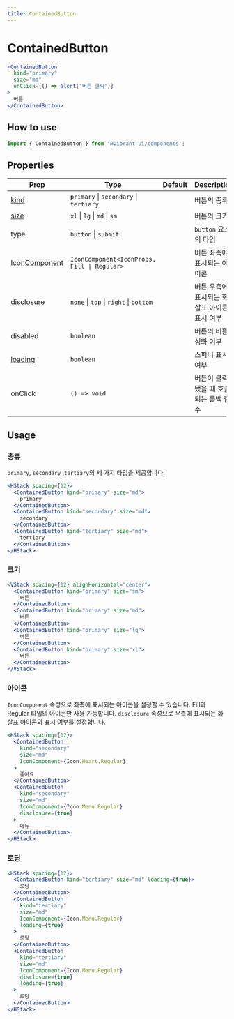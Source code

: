 ```yaml
---
title: ContainedButton
---
```


# ContainedButton

```jsx live
<ContainedButton
  kind="primary"
  size="md"
  onClick={() => alert('버튼 클릭')}
>
  버튼
</ContainedButton>
```

## How to use

```jsx
import { ContainedButton } from '@vibrant-ui/components';
```

## Properties

| Prop                     | Type                                        | Default | Description                                  |
| ------------------------ | ------------------------------------------- | ------- | -------------------------------------------- |
| [kind](#종류)            | `primary` \| `secondary` \| `tertiary`      |         | 버튼의 종류                                  |
| [size](#크기)            | `xl` \| `lg` \| `md` \| `sm`                |         | 버튼의 크기                                  |
| type                     | `button` \| `submit `                       |         | `button` 요소의 타입                         |
| [IconComponent](#아이콘) | `IconComponent<IconProps, Fill \| Regular>` |         | 버튼 좌측에 표시되는 아이콘                  |
| [disclosure](#아이콘)    | `none` \| `top` \| `right` \| `bottom `     |         | 버튼 우측에 표시되는 화살표 아이콘 표시 여부 |
| disabled                 | `boolean`                                   |         | 버튼의 비활성화 여부                         |
| [loading](#로딩)         | `boolean`                                   |         | 스피너 표시 여부                             |
| onClick                  | `() => void`                                |         | 버튼이 클릭됐을 때 호출되는 콜백 함수        |

## Usage

### 종류

`primary`, `secondary` ,`tertiary`의 세 가지 타입을 제공합니다.

```jsx live
<HStack spacing={12}>
  <ContainedButton kind="primary" size="md">
    primary
  </ContainedButton>
  <ContainedButton kind="secondary" size="md">
    secondary
  </ContainedButton>
  <ContainedButton kind="tertiary" size="md">
    tertiary
  </ContainedButton>
</HStack>
```

### 크기

```jsx live
<VStack spacing={12} alignHorizontal="center">
  <ContainedButton kind="primary" size="sm">
    버튼
  </ContainedButton>
  <ContainedButton kind="primary" size="md">
    버튼
  </ContainedButton>
  <ContainedButton kind="primary" size="lg">
    버튼
  </ContainedButton>
  <ContainedButton kind="primary" size="xl">
    버튼
  </ContainedButton>
</VStack>
```

### 아이콘

`IconComponent` 속성으로 좌측에 표시되는 아이콘을 설정할 수 있습니다. Fill과 Regular 타입의 아이콘만 사용 가능합니다.
`disclosure` 속성으로 우측에 표시되는 화살표 아이콘의 표시 여부를 설정합니다.

```jsx live
<HStack spacing={12}>
  <ContainedButton
    kind="secondary"
    size="md"
    IconComponent={Icon.Heart.Regular}
  >
    좋아요
  </ContainedButton>
  <ContainedButton
    kind="secondary"
    size="md"
    IconComponent={Icon.Menu.Regular}
    disclosure={true}
  >
    메뉴
  </ContainedButton>
</HStack>
```

### 로딩

```jsx live
<HStack spacing={12}>
  <ContainedButton kind="tertiary" size="md" loading={true}>
    로딩
  </ContainedButton>
  <ContainedButton
    kind="tertiary"
    size="md"
    IconComponent={Icon.Menu.Regular}
    loading={true}
  >
    로딩
  </ContainedButton>
  <ContainedButton
    kind="tertiary"
    size="md"
    IconComponent={Icon.Menu.Regular}
    disclosure={true}
    loading={true}
  >
    로딩
  </ContainedButton>
</HStack>
```
